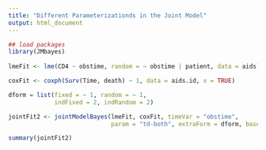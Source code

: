 ```yaml
---
title: "Different Parameterizationds in the Joint Model"
output: html_document
---
```



```r
## load packages
library(JMbayes)
    
lmeFit <- lme(CD4 ~ obstime, random = ~ obstime | patient, data = aids)

coxFit <- coxph(Surv(Time, death) ~ 1, data = aids.id, x = TRUE)

dform = list(fixed = ~ 1, random = ~ 1,
             indFixed = 2, indRandom = 2)

jointFit2 <- jointModelBayes(lmeFit, coxFit, timeVar = "obstime",
                             param = "td-both", extraForm = dform, baseHaz = "P-splines", verbose = FALSE)

summary(jointFit2)
```
